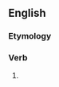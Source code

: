 ==English==

===Etymology===
{{suffix|en|understand|est|nocat=1}}

===Verb===
{{head|en|verb form}}

# {{en-archaic second-person singular of|understand|lang=en}}